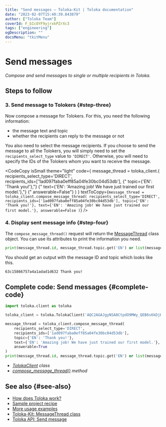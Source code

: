```yaml
---
title: "Send messages — Toloka-Kit | Toloka documentation"
date: "2023-02-07T15:40:39.843879"
author: ["Toloka Team"]
coverId: F_bIcOYF9yjrxkPZrXc3
tags: ["engineering"]
ogDescription: ""
docsMenu: "tkitMenu"
---
```



# Send messages

_Compose and send messages to single or multiple recipients in Toloka._

## Steps to follow

<Import/>

<Instantiate/>

### 3. Send message to Tolokers {#step-three}

Now compose a message for Tolokers. For this, you need the following information:

- the message text and topic
- whether the recipients can reply to the message or not

You also need to select the message recipients. If you choose to send the message to all the Tolokers, you will simply need to set the `recipients_select_type` value to `'DIRECT'`. Otherwise, you will need to specify the IDs of the Tolokers whom you want to receive the message.

<CodeCopy
  isSmall
  theme="light"
  code={
    <HighlightChildren language="python">
      message_thread = toloka_client.<Term term="compose_message_thread"><ComposeMessageThread/></Term>(
      <br/>    recipients_select_type='DIRECT',
      <br/>    recipients_ids=['1ad097faba0eff85a04fe30bc04d53db'],
      {"    topic={'EN': 'Thank you!'},"}
      {"    text={'EN': 'Amazing job! We have just trained our first model.'},"}
      {"    answerable=False"}
      )
    </HighlightChildren>
  }
  textToCopy={`message_thread = toloka_client.compose_message_thread(
    recipients_select_type='DIRECT',
    recipients_ids=['1ad097faba0eff85a04fe30bc04d53db'],
    topic={'EN': 'Thank you!'},
    text={'EN': 'Amazing job! We have just trained our first model.'},
    answerable=False
)`}
/>


### 4. Display sent message info {#step-four}

The `compose_message_thread()` request will return the [MessageThread](/docs-new/toloka-kit/reference/toloka.client.message_thread.MessageThread) class object. You can use its attributes to print the information you need.

```python
print(message_thread.id, message_thread.topic.get('EN') or list(message_thread.topic.values())[0])
```

You should get an output with the message ID and topic which looks like this.

```bash
63c15866757a4a1adad1d632 Thank you!
```

## Complete code: Send messages {#complete-code}

```python
import toloka.client as toloka

toloka_client = toloka.TolokaClient('AQC2AGAJgyNSA8CtpdO9MWy_QEB6s6kDjHUoElE', 'PRODUCTION')

message_thread = toloka_client.compose_message_thread(
    recipients_select_type='DIRECT',
    recipients_ids=['1ad097faba0eff85a04fe30bc04d53db'],
    topic={'EN': 'Thank you!'},
    text={'EN': 'Amazing job! We have just trained our first model.'},
    answerable=True
)
print(message_thread.id, message_thread.topic.get('EN') or list(message_thread.topic.values())[0])
```

<Note mode="tip" title="List of classes and methods used in this recipe">

- _[TolokaClient](/docs-new/toloka-kit/reference/toloka.client.TolokaClient) class_
- _[compose_message_thread()](/docs-new/toloka-kit/reference/toloka.client.TolokaClient.compose_message_thread) method_

</Note>

## See also {#see-also}

- [How does Toloka work?](https://toloka.ai/en/docs/guide/concepts/overview)
- [Sample project recipe](/docs-new/toloka-kit/recipes/learn-basics)
- [More usage examples](/docs-new/toloka-kit/recipes/use-cases)
- [Toloka-Kit: MessageThread class](/docs-new/toloka-kit/reference/toloka.client.message_thread.MessageThread)
- [Toloka API: Send message](https://toloka.ai/docs/api/api-reference/#post-/message-threads/compose)
